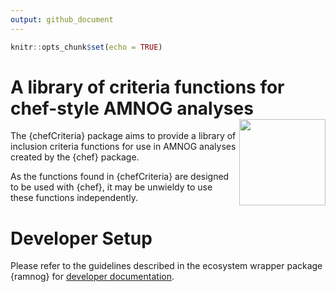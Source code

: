 ```yaml
---
output: github_document
---
```


<!-- Insert badges here -->

<!-- README.md is generated from README.Rmd. Please edit that file -->

```r
knitr::opts_chunk$set(echo = TRUE)
```

# A library of criteria functions for chef-style AMNOG analyses <img src="man/figures/logo.png" align="right" height="138" alt="" />

The {chefCriteria} package aims to provide a library of inclusion criteria functions 
for use in AMNOG analyses created by the {chef} package.

As the functions found in {chefCriteria} are designed to be used with {chef},
it may be unwieldy to use these functions independently.

# Developer Setup

Please refer to the guidelines described in the ecosystem wrapper package {ramnog} for [developer documentation](https://hta-pharma.github.io/ramnog/articles/#:~:text=Debugging-,Development,-Git%20Workflow).
